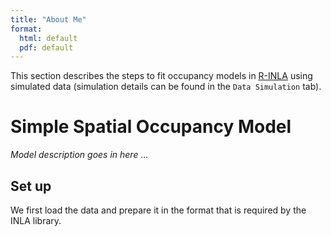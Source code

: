 ```yaml
---
title: "About Me"
format: 
  html: default
  pdf: default
---
```


This section describes the steps to fit occupancy models in [R-INLA](https://www.r-inla.org/) using simulated data (simulation details can be found in the `Data Simulation` tab).

# Simple Spatial Occupancy Model

*Model description goes in here ...*

## Set up

We first load the data and prepare it in the format that is required by the INLA library.